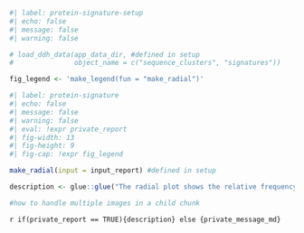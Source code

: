 ```r
#| label: protein-signature-setup
#| echo: false
#| message: false
#| warning: false

# load_ddh_data(app_data_dir, #defined in setup
#               object_name = c("sequence_clusters", "signatures"))

fig_legend <- 'make_legend(fun = "make_radial")'

```

```r
#| label: protein-signature
#| echo: false
#| message: false
#| warning: false
#| eval: !expr private_report
#| fig-width: 13
#| fig-height: 9
#| fig-cap: !expr fig_legend

make_radial(input = input_report) #defined in setup

description <- glue::glue("The radial plot shows the relative frequency of each amino acid in {input_report$content} compared to the average of all proteins in the human proteome.")

#how to handle multiple images in a child chunk
```
`r if(private_report == TRUE){description} else {private_message_md}`  


